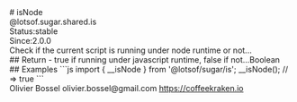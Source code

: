<div class="docmap-mdx">
# isNode
<div class="_namespace">@lotsof.sugar.shared.is</div>
<div class="_metas">
<div class="_status"><span class="_status-label">Status:</span><span class="_status-value -stable">stable</span></div>
<div class="_since"><span class="_since-label">Since:</span><span class="_since-value">2.0.0</span></div>
</div>
<div class="_description">
Check if the current script is running under node runtime or not...
</div>
<div class="_return">
## Return
- <span class="_description">true if running under javascript runtime, false if not...</span><span class="_default"></span><span class="_type">Boolean</span>
</div>
<div class="_examples">
## Examples
```js
import { __isNode } from '@lotsof/sugar/is';
__isNode(); // => true
```
</div>
<div class="_author">
<span class="_name">Olivier Bossel</span>
<span class="_email">olivier.bossel@gmail.com</span>
<a href="https://coffeekraken.io" target="_blank" class="_url">https://coffeekraken.io</a>
</div>
</div>